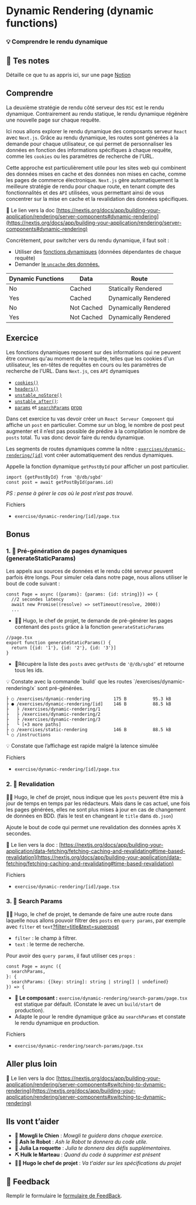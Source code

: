 # Dynamic Rendering (dynamic functions)

### 💡 Comprendre le rendu dynamique

## 📝 Tes notes

Détaille ce que tu as appris ici, sur une page [Notion](https://go.mikecodeur.com/course-notes-template)

## Comprendre

La deuxième stratégie de rendu côté serveur des `RSC` est le rendu dynamique. Contrairement au rendu statique, le rendu dynamique régénère une nouvelle page sur chaque requête.

Ici nous allons explorer le rendu dynamique des composants serveur `React` avec `Next.js`. Grâce au rendu dynamique, les routes sont générées à la demande pour chaque utilisateur, ce qui permet de personnaliser les données en fonction des informations spécifiques à chaque requête, comme les `cookies` ou les paramètres de recherche de l'URL.

Cette approche est particulièrement utile pour les sites web qui combinent des données mises en cache et des données non mises en cache, comme les pages de commerce électronique. `Next.js` gère automatiquement la meilleure stratégie de rendu pour chaque route, en tenant compte des fonctionnalités et des `API` utilisées, vous permettant ainsi de vous concentrer sur la mise en cache et la revalidation des données spécifiques.

📑 Le lien vers la doc [https://nextjs.org/docs/app/building-your-application/rendering/server-components#dynamic-rendering](https://nextjs.org/docs/app/building-your-application/rendering/server-components#dynamic-rendering)

Concrètement, pour switcher vers du rendu dynamique, il faut soit :

- Utiliser des [fonctions dynamiques](https://nextjs.org/docs/app/building-your-application/rendering/server-components#dynamic-rendering) (données dépendantes de chaque requête)
- Demander [le `uncache` des données.](https://nextjs.org/docs/app/building-your-application/data-fetching/fetching-caching-and-revalidating#opting-out-of-data-caching)

| **Dynamic Functions** | **Data**   | **Route**            |
| --------------------- | ---------- | -------------------- |
| No                    | Cached     | Statically Rendered  |
| Yes                   | Cached     | Dynamically Rendered |
| No                    | Not Cached | Dynamically Rendered |
| Yes                   | Not Cached | Dynamically Rendered |

## Exercice

Les fonctions dynamiques reposent sur des informations qui ne peuvent être connues qu'au moment de la requête, telles que les cookies d'un utilisateur, les en-têtes de requêtes en cours ou les paramètres de recherche de l'URL. Dans `Next.js`, ces `API` dynamiques

- [`cookies()`](https://rc.nextjs.org/docs/app/api-reference/functions/cookies)
- [`headers()`](https://rc.nextjs.org/docs/app/api-reference/functions/headers)
- [`unstable_noStore()`](https://rc.nextjs.org/docs/app/api-reference/functions/unstable_noStore)
- [`unstable_after()`](https://rc.nextjs.org/docs/app/api-reference/functions/unstable_after):
- [`params`](https://nextjs.org/docs/app/api-reference/file-conventions/page#searchparams-optional) et [`searchParams`](https://nextjs.org/docs/app/api-reference/file-conventions/page#searchparams-optional) [prop](https://rc.nextjs.org/docs/app/api-reference/file-conventions/page#searchparams-optional)

Dans cet exercice tu vas devoir créer un `React Serveur Component` qui affiche un `post` en particulier. Comme sur un blog, le nombre de post peut augmenter et il n’est pas possible de prédire à la compilation le nombre de `posts` total. Tu vas donc devoir faire du rendu dynamique.

Les segments de routes dynamiques comme la nôtre : [`exercises/dynamic-rendering/[id]`](exercises/dynamic-rendering/1) vont créer automatiquement des rendus dynamiques.

Appelle la fonction dynamique `getPostById` pour afficher un post particulier.

```tsx
import {getPostById} from '@/db/sgbd'
const post = await getPostById(params.id)
```

_PS : pense à gérer le cas où le post n’est pas trouvé._

Fichiers

- `exercise/dynamic-rendering/[id]/page.tsx`

## Bonus

### 1. 🚀 Pré-génération de pages dynamiques (generateStaticParams)

Les appels aux sources de données et le rendu côté serveur peuvent parfois être longs. Pour simuler cela dans notre page, nous allons utiliser le bout de code suivant :

```tsx
const Page = async ({params}: {params: {id: string}}) => {
  //2 secondes latency
  await new Promise((resolve) => setTimeout(resolve, 2000))
  ...

```

- 👨‍✈️ Hugo, le chef de projet, te demande de pré-générer les pages contenant des `posts` grâce à la fonction `generateStaticParams`

```tsx
//page.tsx
export function generateStaticParams() {
  return [{id: '1'}, {id: '2'}, {id: '3'}]
}
```

- 🐶Récupère la liste des `posts` avec `getPosts` de `'@/db/sgbd’` et retourne tous les ids.

<aside>
💡 Constate avec la commande `build` que les routes `/exercises/dynamic-rendering/x` sont pré-générées.

</aside>

```tsx
├ ○ /exercises/dynamic-rendering         175 B          95.3 kB
├ ● /exercises/dynamic-rendering/[id]    146 B          88.5 kB
├   ├ /exercises/dynamic-rendering/1
├   ├ /exercises/dynamic-rendering/2
├   ├ /exercises/dynamic-rendering/3
├   └ [+3 more paths]
├ ○ /exercises/static-rendering          146 B          88.5 kB
└ ○ /instructions
```

<aside>
💡 Constate que l’affichage est rapide malgré la latence simulée

</aside>

Fichiers

- `exercise/dynamic-rendering/[id]/page.tsx`

### 2. 🚀 Revalidation

👨‍✈️ Hugo, le chef de projet, nous indique que les `posts` peuvent être mis à jour de temps en temps par les rédacteurs. Mais dans le cas actuel, une fois les pages générées, elles ne sont plus mises à jour en cas de changement de données en BDD. (fais le test en changeant le `title` dans `db.json`)

Ajoute le bout de code qui permet une revalidation des données après X secondes.

📑 Le lien vers la doc : [https://nextjs.org/docs/app/building-your-application/data-fetching/fetching-caching-and-revalidating#time-based-revalidation](https://nextjs.org/docs/app/building-your-application/data-fetching/fetching-caching-and-revalidating#time-based-revalidation)

Fichiers

- `exercise/dynamic-rendering/[id]/page.tsx`

### 3. 🚀 Search Params

👨‍✈️ Hugo, le chef de projet, te demande de faire une autre route dans laquelle nous allons pouvoir filtrer des `posts` en `query params`, par exemple avec `filter` et `text`[?filter=title&text=superpost](http://localhost:3000/exercises/dynamic-rendering/search-params?filter=title&text=a)

- `filter` : le champ à filtrer.
- `text` : le terme de recherche.

Pour avoir des `query params`, il faut utiliser ces `props` :

```tsx
const Page = async ({
  searchParams,
}: {
  searchParams: {[key: string]: string | string[] | undefined}
}) => {
```

- **🐶 Le composant :** `exercise/dynamic-rendering/search-params/page.tsx` est statique par défault. (Constate le avec un `build/start` de production).
- Adapte le pour le rendre dynamique grâce au `searchParams` et constate le rendu dynamique en production.

Fichiers

- `exercise/dynamic-rendering/search-params/page.tsx`

## Aller plus loin

📑 Le lien vers la doc [https://nextjs.org/docs/app/building-your-application/rendering/server-components#switching-to-dynamic-rendering](https://nextjs.org/docs/app/building-your-application/rendering/server-components#switching-to-dynamic-rendering)

## Ils vont t’aider

- **🐶 Mowgli le Chien** : _Mowgli te guidera dans chaque exercice._
- **🤖 Ash le Robot** : _Ash le Robot te donnera du code utile._
- **🚀 Julia La roquette** : _Julia te donnera des défis supplémentaires._
- **⛏️ Hulk le Marteau** : _Quand du code à supprimer est présent_
- **👨‍✈️ Hugo le chef de projet** : _Va t'aider sur les spécifications du projet_

## 🐜 Feedback

Remplir le formulaire le [formulaire de FeedBack](https://go.mikecodeur.com/cours-next-avis?entry.1912869708=Next%20PRO&entry.1430994900=04%20Rendering%20Avancée&entry.533578441=02%20dynamic-rendering-function).
